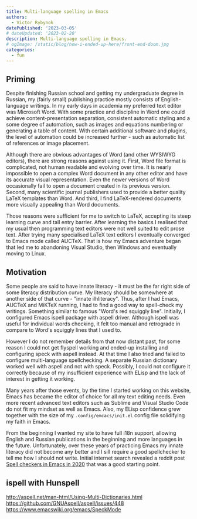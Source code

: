 ```yaml
---
title: Multi-language spelling in Emacs
authors:
  - Victor Rybynok
datePublished: '2023-03-05'
# dateUpdated: '2023-02-20'
description: Multi-language spelling in Emacs.
# ogImage: /static/blog/how-i-ended-up-here/front-end-doom.jpg
categories:
  - fun
---
```


## Priming

Despite finishing Russian school and getting my undergraduate degree in Russian,
my (fairly small) publishing practice mostly consists of English-language
writings. In my early days in academia my preferred text editor was Microsoft
Word. With some practice and discipline in Word one could achieve
content-presentation separation, consistent automatic styling and a some degree
of automation, such as images and equations numbering or generating a table of
content. With certain additional software and plugins, the level of automation
could be increased further&nbsp;- such as automatic list of references or image
placement.

Although there are obvious advantages of Word (and other WYSIWYG editors), there
are strong reasons against using it. First, Word file format is complicated, not
human readable and evolving over time. It is nearly impossible to open a complex
Word document in any other editor and have its accurate visual representation.
Even the newer versions of Word occasionally fail to open a document created in
its previous version. Second, many scientific journal publishers used to provide
a better quality LaTeX templates than Word. And third, I find LaTeX-rendered
documents more visually appealing than Word documents.

Those reasons were sufficient for me to switch to LaTeX, accepting its steep
learning curve and tall entry barrier. After learning the basics I realised that
my usual then programming text editors were not well suited to edit prose text.
After trying many specialised LaTeX text editors I eventually converged to Emacs
mode called AUCTeX. That is how my Emacs adventure began that led me to
abandoning Visual Studio, then Windows and eventually moving to Linux.

## Motivation

Some people are said to have innate literacy&nbsp;- it must be the far right
side of some literacy distribution curve. My literacy should be somewhere at
another side of that curve&nbsp;- "innate ilhliteracy". Thus, after I had Emacs,
AUCTeX and MiKTeX running, I had to find a good way to spell-check my writings.
Something similar to famous "Word's red squiggly line". Initially, I configured
Emacs ispell package with aspell driver. Although ispell was useful for
individual words checking, it felt too manual and retrograde in compare to
Word's squiggly lines that I used to.

However I do not remember details from that now distant past, for some reason I
could not get flyspell working and ended-up installing and configuring speck
with aspell instead. At that time I also tried and failed to configure
multi-language spellchecking. A separate Russian dictionary worked well with
aspell and not with speck. Possibly, I could not configure it correctly because
of my insufficient experience with ELisp and the lack of interest in getting it
working.

Many years after those events, by the time I started working on this website,
Emacs has became the editor of choice for all my text editing needs. Even more
recent advanced text editors such as Sublime and Visual Studio Code do not fit
my mindset as well as Emacs. Also, my ELisp confidence grew together with the
size of my `.config/emcacs/init.el` config file solidifying my faith in Emacs.

From the beginning I wanted my site to have full i18n support, allowing English
and Russian publications in the beginning and more languages in the future.
Unfortunately, over these years of practicing Emacs my innate literacy did not
become any better and I sill require a good spellchecker to tell me how I should
not write. Initial internet search revealed a reddit post
[Spell checkers in Emacs in 2020](https://www.reddit.com/r/emacs/comments/fxs92h/spell_checkers_in_emacs_in_2020/)
that was a good starting point.

## ispell with Hunspell

http://aspell.net/man-html/Using-Multi-Dictionaries.html<br />
https://github.com/GNUAspell/aspell/issues/448<br />
https://www.emacswiki.org/emacs/SpeckMode
